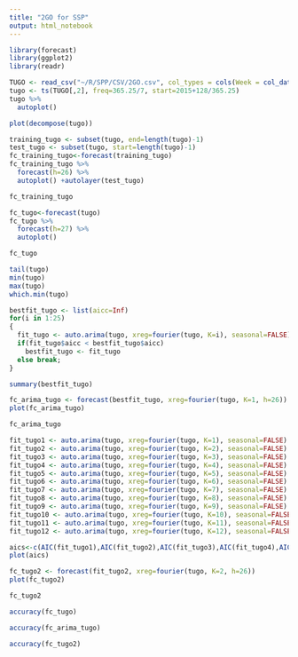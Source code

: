 ```yaml
---
title: "2GO for SSP"
output: html_notebook
---
```


```r
library(forecast)
library(ggplot2)
library(readr)
```

```r
TUGO <- read_csv("~/R/SPP/CSV/2GO.csv", col_types = cols(Week = col_date(format = "%Y-%m-%d")))
tugo <- ts(TUGO[,2], freq=365.25/7, start=2015+128/365.25)
tugo %>%
  autoplot()
```

```r
plot(decompose(tugo))
```

```r
training_tugo <- subset(tugo, end=length(tugo)-1)
test_tugo <- subset(tugo, start=length(tugo)-1)
fc_training_tugo<-forecast(training_tugo)
fc_training_tugo %>%
  forecast(h=26) %>%
  autoplot() +autolayer(test_tugo)
```

```r
fc_training_tugo
```

```r
fc_tugo<-forecast(tugo)
fc_tugo %>%
  forecast(h=27) %>%
  autoplot()
```

```r
fc_tugo
```

```r
tail(tugo)
min(tugo)
max(tugo)
which.min(tugo)
```

```r
bestfit_tugo <- list(aicc=Inf)
for(i in 1:25)
{
  fit_tugo <- auto.arima(tugo, xreg=fourier(tugo, K=i), seasonal=FALSE)
  if(fit_tugo$aicc < bestfit_tugo$aicc)
    bestfit_tugo <- fit_tugo
  else break;
}
```

```r
summary(bestfit_tugo)
```

```r
fc_arima_tugo <- forecast(bestfit_tugo, xreg=fourier(tugo, K=1, h=26))
plot(fc_arima_tugo)
```

```r
fc_arima_tugo
```

```r
fit_tugo1 <- auto.arima(tugo, xreg=fourier(tugo, K=1), seasonal=FALSE)
fit_tugo2 <- auto.arima(tugo, xreg=fourier(tugo, K=2), seasonal=FALSE)
fit_tugo3 <- auto.arima(tugo, xreg=fourier(tugo, K=3), seasonal=FALSE)
fit_tugo4 <- auto.arima(tugo, xreg=fourier(tugo, K=4), seasonal=FALSE)
fit_tugo5 <- auto.arima(tugo, xreg=fourier(tugo, K=5), seasonal=FALSE)
fit_tugo6 <- auto.arima(tugo, xreg=fourier(tugo, K=6), seasonal=FALSE)
fit_tugo7 <- auto.arima(tugo, xreg=fourier(tugo, K=7), seasonal=FALSE)
fit_tugo8 <- auto.arima(tugo, xreg=fourier(tugo, K=8), seasonal=FALSE)
fit_tugo9 <- auto.arima(tugo, xreg=fourier(tugo, K=9), seasonal=FALSE)
fit_tugo10 <- auto.arima(tugo, xreg=fourier(tugo, K=10), seasonal=FALSE)
fit_tugo11 <- auto.arima(tugo, xreg=fourier(tugo, K=11), seasonal=FALSE)
fit_tugo12 <- auto.arima(tugo, xreg=fourier(tugo, K=12), seasonal=FALSE)
```

```r
aics<-c(AIC(fit_tugo1),AIC(fit_tugo2),AIC(fit_tugo3),AIC(fit_tugo4),AIC(fit_tugo5),AIC(fit_tugo6),AIC(fit_tugo7),AIC(fit_tugo8),AIC(fit_tugo9),AIC(fit_tugo10),AIC(fit_tugo11),AIC(fit_tugo12))
plot(aics)
```

```r
fc_tugo2 <- forecast(fit_tugo2, xreg=fourier(tugo, K=2, h=26))
plot(fc_tugo2)
```

```r
fc_tugo2
```

```r
accuracy(fc_tugo)
```

```r
accuracy(fc_arima_tugo)
```

```r
accuracy(fc_tugo2)
```